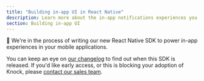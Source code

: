 ```yaml
---
title: "Building in-app UI in React Native"
description: Learn more about the in-app notifications experiences you can build in React Native with Knock.
section: Building in-app UI
---
```


🚧 We're in the process of writing our new React Native SDK to power in-app experiences in your mobile applications.

You can keep an eye on [our changelog](https://knock.app/changelog) to find out when this SDK is released. If you'd like early access, or this is blocking your adoption of Knock, please [contact our sales team](sales@knock.app).
